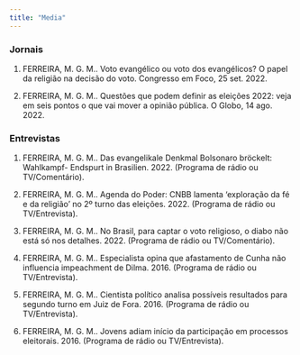 ```yaml
---
title: "Media"
---
```



::: panel-tabset

### **Jornais**

1.  FERREIRA, M. G. M.. Voto evangélico ou voto dos evangélicos? O papel da religião na decisão do voto. Congresso em Foco, 25 set. 2022.

2. FERREIRA, M. G. M.. Questões que podem definir as eleições 2022: veja em seis pontos o que vai mover a opinião pública. O Globo, 14 ago. 2022.


### **Entrevistas**

1. FERREIRA, M. G. M.. Das evangelikale Denkmal Bolsonaro bröckelt: Wahlkampf- Endspurt in Brasilien. 2022. (Programa de rádio ou TV/Comentário). 

2. FERREIRA, M. G. M.. Agenda do Poder: CNBB lamenta 'exploração da fé e da religião' no 2º turno das eleições. 2022. (Programa de rádio ou TV/Entrevista). 

3. FERREIRA, M. G. M.. No Brasil, para captar o voto religioso, o diabo não está só nos detalhes. 2022. (Programa de rádio ou TV/Comentário). 

4. FERREIRA, M. G. M.. Especialista opina que afastamento de Cunha não influencia impeachment de Dilma. 2016. (Programa de rádio ou TV/Entrevista). 

5. FERREIRA, M. G. M.. Cientista político analisa possíveis resultados para segundo turno em Juiz de Fora. 2016. (Programa de rádio ou TV/Entrevista). 

6. FERREIRA, M. G. M.. Jovens adiam início da participação em processos eleitorais. 2016. (Programa de rádio ou TV/Entrevista).

:::